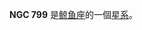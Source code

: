{{NGCInfoBox|NGCID=NGC 799|發現者=路易斯·斯威夫特|發現日期=1885年10月9日|其他編號=UGC 1527,MCG 0-6-23,ZWG 387.29|曆元=J2000.0|赤經=2分12.2秒
|赤緯=0°6'1"|星座=鲸鱼座|星體=星系|星等=13.4|表面亮度=14.6|藍等=14.3}}

'''NGC 799''' 是[[鲸鱼座|鲸鱼座]]的一個[[星系|星系]]。

{{NGCReference|799}}
{{Catalogs|NGC=799}}

{{Galaxy-stub}}